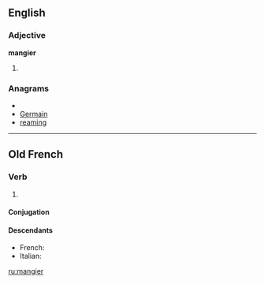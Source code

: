 ==English==

===Adjective===
'''mangier'''

# {{comparative of|[[mangy]]}}

===Anagrams===
* {{alphagram|aegimnr}}
* [[Germain#English|Germain]]
* [[reaming#English|reaming]]

----

==Old French==

===Verb===
{{infl|fro|verb}}

# {{alternative spelling of|[[mengier#Old French|mengier]]|lang=fro}}

====Conjugation====
{{fro-conj-ier|mang|avoir}}

====Descendants====
* French: {{l|fr|manger}}
* Italian: {{l|it|mangiare}}

[[ru:mangier]]